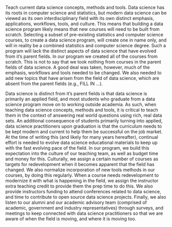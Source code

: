 Teach current data science concepts, methods and tools.
Data science has its roots in computer science and statistics, 
but modern data science can be viewed as its own interdisciplinary field 
with its own distinct emphasis, applications, workflows, tools, and culture.
This means that building a data science program likely means that new courses
will need to be built from scratch. 
Selecting a subset of pre-existing statistics and computer science courses, 
to create a data science program, will create one in name only,
and will in reality be a combined statistics and computer science degree. 
Such a program will lack the distinct aspects of data science that have 
evolved from it's parent fields. 
In our program we created all of the courses from scratch.
This is not to say that we took nothing 
from courses in the parent fields of data science.
A good deal was taken, however, much of the emphasis, workflows and tools 
needed to be changed.
We also needed to add new topics that have arisen from the field of data science,
which are absent from the parent fields (e.g., FILL IN ...).

Data science is distinct from it's parent fields is that 
data science is primarily an applied field, 
and most students who graduate from a data science program 
move on to working outside academia.
As such, when teaching data science concepts, methods and tools, 
it is critical to teach them in the context of answering real world
questions using rich, real data sets. 
An additional consequence of students primarily turning into applied,
data science practitioners upon graduation is that the curriculum needs to be
kept modern and current to help them be successful on the job market.
At the time of writing this (and likely for many years hereafter), 
continual effort is needed to evolve data science educational materials
to keep up with the fast evolving pace of the field. 
In our program, we build this expectation into the culture of our teaching team, 
as well as budget time and money for this.
Culturally, we assign a certain number of courses as targets for redevelopment
when it becomes apparent that the field has changed. 
We also normalize incorporation of new tools methods in our courses, 
by doing this regularly.
When a course needs redevelopment to modernize it 
with what is happening in the field, 
we assign the instructor extra teaching credit to provide them the prep time 
to do this. 
We also provide instructors funding to attend conferences related to data science,
and time to contribute to open source data science projects.
Finally, we also listen to our alumni and our academic advisory team 
(comprised of academic, government and industry representatives) 
through surveys, and meetings to keep connected with data science practitioners 
so that we are aware of when the field is moving, and where it is moving too.
